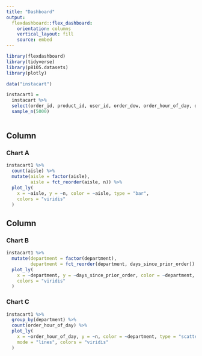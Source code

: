 ```yaml
---
title: "Dashboard"
output: 
  flexdashboard::flex_dashboard:
    orientation: columns
    vertical_layout: fill
    source: embed
---
```


```r
library(flexdashboard)
library(tidyverse)
library(p8105.datasets)
library(plotly)
```

```r
data("instacart")

instacart1 = 
  instacart %>% 
  select(order_id, product_id, user_id, order_dow, order_hour_of_day, days_since_prior_order, product_name, aisle_id, aisle, department_id, department) %>% 
  sample_n(5000)
  
```


Column {data-width=650}
-----------------------------------------------------------------------

### Chart A

```r
instacart1 %>% 
  count(aisle) %>% 
  mutate(aisle = factor(aisle),
         aisle = fct_reorder(aisle, n)) %>% 
  plot_ly(
    x = ~aisle, y = ~n, color = ~aisle, type = "bar",
    colors = "viridis"
  )
```

Column {data-width=350}
-----------------------------------------------------------------------

### Chart B

```r
instacart1 %>% 
  mutate(department = factor(department),
         department = fct_reorder(department, days_since_prior_order)) %>% 
  plot_ly(
    x = ~department, y = ~days_since_prior_order, color = ~department, type = "box",
    colors = "viridis"
  )
```

### Chart C

```r
instacart1 %>% 
  group_by(department) %>% 
  count(order_hour_of_day) %>% 
  plot_ly(
    x = ~order_hour_of_day, y = ~n, color = ~department, type = "scatter",
    mode = "lines", colors = "viridis"
  )
```


